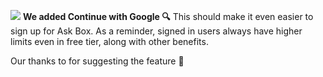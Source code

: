
![](https://res.cloudinary.com/dltbv060k/image/upload/v1742050491/05-01_xklmmj.png)
**We added Continue with Google 🔍**
This should make it even easier to sign up for Ask Box.
As a reminder, signed in users always have higher limits even in free tier,
along with other benefits.

Our thanks to <ReleaseUser name="hai"/> for suggesting the feature 🙇
